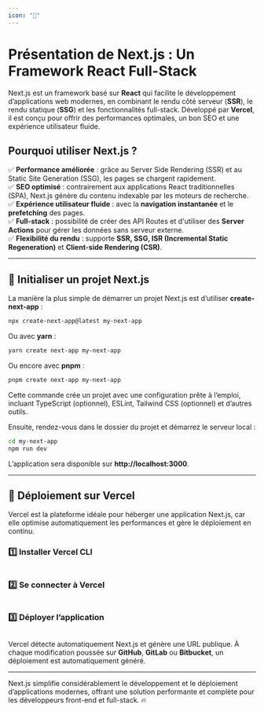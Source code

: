 ```yaml
---
icon: "📝"
---
```


# **Présentation de Next.js : Un Framework React Full-Stack**  

Next.js est un framework basé sur **React** qui facilite le développement d’applications web modernes, en combinant le rendu côté serveur (**SSR**), le rendu statique (**SSG**) et les fonctionnalités full-stack. Développé par **Vercel**, il est conçu pour offrir des performances optimales, un bon SEO et une expérience utilisateur fluide.  

## **Pourquoi utiliser Next.js ?**  

✅ **Performance améliorée** : grâce au Server Side Rendering (SSR) et au Static Site Generation (SSG), les pages se chargent rapidement.  
✅ **SEO optimisé** : contrairement aux applications React traditionnelles (SPA), Next.js génère du contenu indexable par les moteurs de recherche.  
✅ **Expérience utilisateur fluide** : avec la **navigation instantanée** et le **prefetching** des pages.  
✅ **Full-stack** : possibilité de créer des API Routes et d'utiliser des **Server Actions** pour gérer les données sans serveur externe.  
✅ **Flexibilité du rendu** : supporte **SSR, SSG, ISR (Incremental Static Regeneration)** et **Client-side Rendering (CSR)**.  

---

## **📌 Initialiser un projet Next.js**  

La manière la plus simple de démarrer un projet Next.js est d’utiliser **create-next-app** :  

```bash copy
npx create-next-app@latest my-next-app
```
Ou avec **yarn** :  
```bash copy
yarn create next-app my-next-app
```
Ou encore avec **pnpm** :  
```bash copy
pnpm create next-app my-next-app
```
<Callout emoji="👉" type='info'>
Cette commande crée un projet avec une configuration prête à l’emploi, incluant TypeScript (optionnel), ESLint, Tailwind CSS (optionnel) et d’autres outils.  
</Callout>

Ensuite, rendez-vous dans le dossier du projet et démarrez le serveur local :  

```bash copy
cd my-next-app
npm run dev
```
L’application sera disponible sur **http://localhost:3000**.  

---

## **🚀 Déploiement sur Vercel**  

Vercel est la plateforme idéale pour héberger une application Next.js, car elle optimise automatiquement les performances et gère le déploiement en continu.  

### **1️⃣ Installer Vercel CLI**  
```bash copy
```
  
### **2️⃣ Se connecter à Vercel**  
```bash copy
```
  
### **3️⃣ Déployer l’application**  
```bash copy
```
Vercel détecte automatiquement Next.js et génère une URL publique. À chaque modification poussée sur **GitHub**, **GitLab** ou **Bitbucket**, un déploiement est automatiquement généré.  

---

Next.js simplifie considérablement le développement et le déploiement d’applications modernes, offrant une solution performante et complète pour les développeurs front-end et full-stack. 🔥